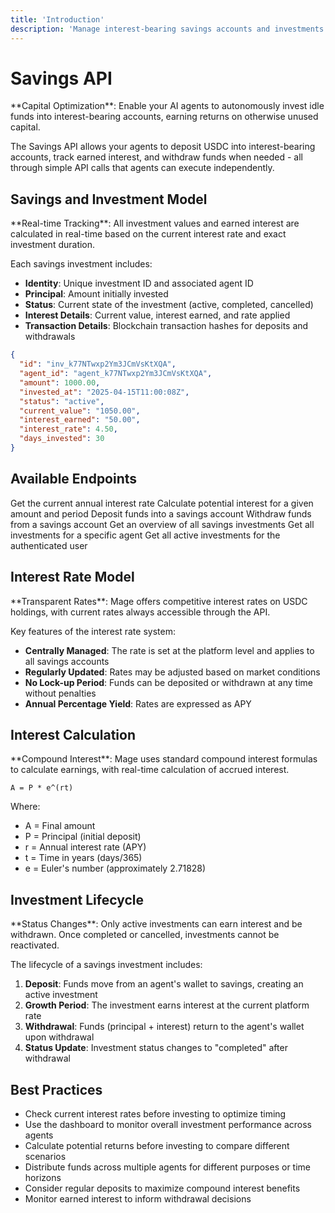 ```yaml
---
title: 'Introduction'
description: 'Manage interest-bearing savings accounts and investments'
---
```


# Savings API

<Note>
**Capital Optimization**: Enable your AI agents to autonomously invest idle funds into interest-bearing accounts, earning returns on otherwise unused capital.
</Note>

The Savings API allows your agents to deposit USDC into interest-bearing accounts, track earned interest, and withdraw funds when needed - all through simple API calls that agents can execute independently.

## Savings and Investment Model

<Info>
**Real-time Tracking**: All investment values and earned interest are calculated in real-time based on the current interest rate and exact investment duration.
</Info>

Each savings investment includes:

- **Identity**: Unique investment ID and associated agent ID
- **Principal**: Amount initially invested
- **Status**: Current state of the investment (active, completed, cancelled)
- **Interest Details**: Current value, interest earned, and rate applied
- **Transaction Details**: Blockchain transaction hashes for deposits and withdrawals

```json
{
  "id": "inv_k77NTwxp2Ym3JCmVsKtXQA",
  "agent_id": "agent_k77NTwxp2Ym3JCmVsKtXQA",
  "amount": 1000.00,
  "invested_at": "2025-04-15T11:00:08Z",
  "status": "active",
  "current_value": "1050.00",
  "interest_earned": "50.00",
  "interest_rate": 4.50,
  "days_invested": 30
}
```

## Available Endpoints

<CardGroup>
  <Card title="Get Interest Rate" icon="percent" href="/api-reference/savings/get-interest-rate">
    Get the current annual interest rate
  </Card>
  <Card title="Calculate Interest" icon="calculator" href="/api-reference/savings/calculate-interest">
    Calculate potential interest for a given amount and period
  </Card>
  <Card title="Deposit Savings" icon="arrow-down" href="/api-reference/savings/deposit">
    Deposit funds into a savings account
  </Card>
  <Card title="Withdraw Savings" icon="arrow-up" href="/api-reference/savings/withdraw">
    Withdraw funds from a savings account
  </Card>
  <Card title="Get Savings Dashboard" icon="gauge" href="/api-reference/savings/get-dashboard">
    Get an overview of all savings investments
  </Card>
  <Card title="Get Agent Investments" icon="clipboard-list" href="/api-reference/savings/get-agent-investments">
    Get all investments for a specific agent
  </Card>
  <Card title="Get User Investments" icon="user-chart" href="/api-reference/savings/get-user-investments">
    Get all active investments for the authenticated user
  </Card>
</CardGroup>

## Interest Rate Model

<Check>
**Transparent Rates**: Mage offers competitive interest rates on USDC holdings, with current rates always accessible through the API.
</Check>

Key features of the interest rate system:

- **Centrally Managed**: The rate is set at the platform level and applies to all savings accounts
- **Regularly Updated**: Rates may be adjusted based on market conditions
- **No Lock-up Period**: Funds can be deposited or withdrawn at any time without penalties
- **Annual Percentage Yield**: Rates are expressed as APY

## Interest Calculation

<Info>
**Compound Interest**: Mage uses standard compound interest formulas to calculate earnings, with real-time calculation of accrued interest.
</Info>

```
A = P * e^(rt)
```

Where:
- A = Final amount
- P = Principal (initial deposit)
- r = Annual interest rate (APY)
- t = Time in years (days/365)
- e = Euler's number (approximately 2.71828)

## Investment Lifecycle

<Warning>
**Status Changes**: Only active investments can earn interest and be withdrawn. Once completed or cancelled, investments cannot be reactivated.
</Warning>

The lifecycle of a savings investment includes:

1. **Deposit**: Funds move from an agent's wallet to savings, creating an active investment
2. **Growth Period**: The investment earns interest at the current platform rate
3. **Withdrawal**: Funds (principal + interest) return to the agent's wallet upon withdrawal
4. **Status Update**: Investment status changes to "completed" after withdrawal

## Best Practices

- Check current interest rates before investing to optimize timing
- Use the dashboard to monitor overall investment performance across agents
- Calculate potential returns before investing to compare different scenarios
- Distribute funds across multiple agents for different purposes or time horizons
- Consider regular deposits to maximize compound interest benefits
- Monitor earned interest to inform withdrawal decisions
